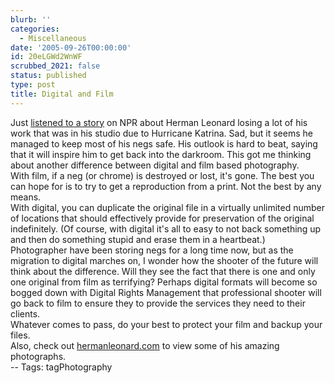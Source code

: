 ```yaml
---
blurb: ''
categories:
  - Miscellaneous
date: '2005-09-26T00:00:00'
id: 20eLGWd2WnWF
scrubbed_2021: false
status: published
type: post
title: Digital and Film
---
```


Just
[listened to a story](http://www.npr.org/templates/story/story.php?storyId=4863541)
on NPR about Herman Leonard losing a lot of his work that was in
his studio due to Hurricane Katrina. Sad, but it seems he managed
to keep most of his negs safe. His outlook is hard to beat, saying
that it will inspire him to get back into the darkroom. This got me
thinking about another difference between digital and film based
photography.  
With film, if a neg (or chrome) is destroyed or lost, it's gone.
The best you can hope for is to try to get a reproduction from a
print. Not the best by any means.  
With digital, you can duplicate the original file in a virtually
unlimited number of locations that should effectively provide for
preservation of the original indefinitely. (Of course, with digital
it's all to easy to not back something up and then do something
stupid and erase them in a heartbeat.)  
Photographer have been storing negs for a long time now, but as the
migration to digital marches on, I wonder how the shooter of the
future will think about the difference. Will they see the fact that
there is one and only one original from film as terrifying? Perhaps
digital formats will become so bogged down with Digital Rights
Management that professional shooter will go back to film to ensure
they to provide the services they need to their clients.  
Whatever comes to pass, do your best to protect your film and
backup your files.  
Also, check out [hermanleonard.com](http://www.hermanleonard.com/)
to view some of his amazing photographs.  
-- Tags: tagPhotography
